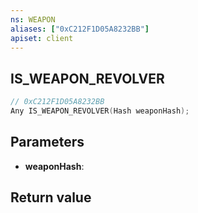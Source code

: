 ```yaml
---
ns: WEAPON
aliases: ["0xC212F1D05A8232BB"]
apiset: client
---
```

## IS_WEAPON_REVOLVER

```c
// 0xC212F1D05A8232BB
Any IS_WEAPON_REVOLVER(Hash weaponHash);
```


## Parameters
* **weaponHash**:

## Return value